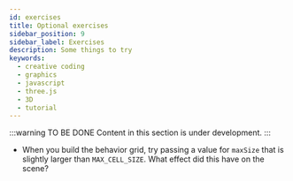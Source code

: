 ```yaml
---
id: exercises
title: Optional exercises
sidebar_position: 9
sidebar_label: Exercises
description: Some things to try
keywords:
  - creative coding
  - graphics
  - javascript
  - three.js
  - 3D
  - tutorial
---
```


:::warning TO BE DONE
Content in this section is under development.
:::

* When you build the behavior grid, try passing a value for `maxSize` that is slightly larger than `MAX_CELL_SIZE`. What effect did this have on the scene?
